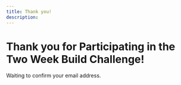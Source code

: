 ```yaml
---
title: Thank you!
description:
---
```


# Thank you for Participating in the Two Week Build Challenge!

Waiting to confirm your email address.
